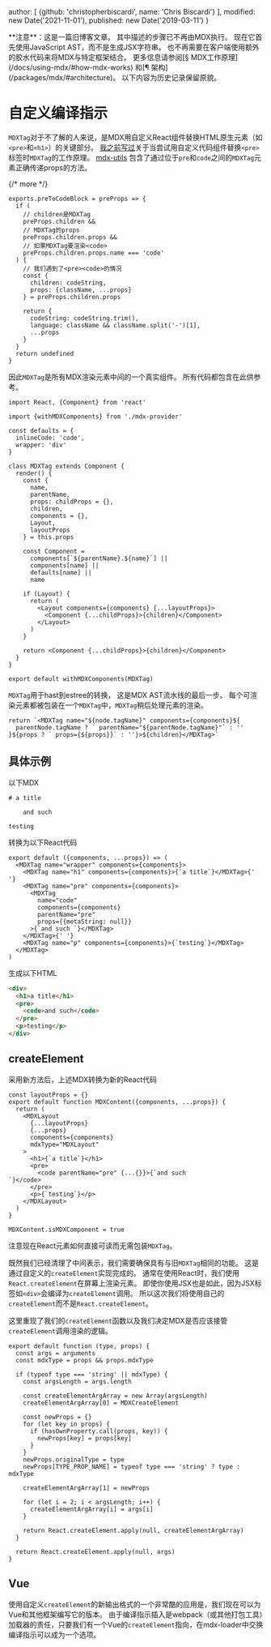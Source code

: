 
  author: [
    {github: 'christopherbiscardi', name: 'Chris Biscardi'}
  ],
  modified: new Date('2021-11-01'),
  published: new Date('2019-03-11')
}

<Note type="legacy">
  **注意**：这是一篇旧博客文章。
  其中描述的步骤已不再由MDX执行。
  现在它首先使用JavaScript AST，而不是生成JSX字符串。
  也不再需要在客户端使用额外的胶水代码来将MDX与特定框架结合。
  更多信息请参阅[§ MDX工作原理](/docs/using-mdx/#how-mdx-works)
  和[¶ 架构](/packages/mdx/#architecture)。
  以下内容为历史记录保留原貌。
</Note>

# 自定义编译指示

`MDXTag`对于不了解的人来说，是MDX用自定义React组件替换HTML原生元素（如`<pre>`和`<h1>`）的关键部分。
[我之前写过](https://www.christopherbiscardi.com/post/codeblocks-mdx-and-mdx-utils)关于当尝试用自定义代码组件替换`<pre>`标签时`MDXTag`的工作原理。
[mdx-utils](https://github.com/ChristopherBiscardi/gatsby-mdx/blob/00769a1b72455f40843cd2f09ee34fd63b009fb2/packages/mdx-utils/index.js)
包含了通过位于`pre`和`code`之间的`MDXTag`元素正确传递props的方法。

{/* more */}

```tsx
exports.preToCodeBlock = preProps => {
  if (
    // children是MDXTag
    preProps.children &&
    // MDXTag的props
    preProps.children.props &&
    // 如果MDXTag要渲染<code>
    preProps.children.props.name === 'code'
  ) {
    // 我们遇到了<pre><code>的情况
    const {
      children: codeString,
      props: {className, ...props}
    } = preProps.children.props

    return {
      codeString: codeString.trim(),
      language: className && className.split('-')[1],
      ...props
    }
  }
  return undefined
}
```

因此`MDXTag`是所有MDX渲染元素中间的一个真实组件。
所有代码都包含在此供参考。

```tsx
import React, {Component} from 'react'

import {withMDXComponents} from './mdx-provider'

const defaults = {
  inlineCode: 'code',
  wrapper: 'div'
}

class MDXTag extends Component {
  render() {
    const {
      name,
      parentName,
      props: childProps = {},
      children,
      components = {},
      Layout,
      layoutProps
    } = this.props

    const Component =
      components[`${parentName}.${name}`] ||
      components[name] ||
      defaults[name] ||
      name

    if (Layout) {
      return (
        <Layout components={components} {...layoutProps}>
          <Component {...childProps}>{children}</Component>
        </Layout>
      )
    }

    return <Component {...childProps}>{children}</Component>
  }
}

export default withMDXComponents(MDXTag)
```

`MDXTag`用于hast到estree的转换，
这是MDX AST流水线的最后一步。
每个可渲染元素都被包装在一个`MDXTag`中，`MDXTag`稍后处理元素的渲染。

```tsx
return `<MDXTag name="${node.tagName}" components={components}${
  parentNode.tagName ? ` parentName="${parentNode.tagName}"` : ''
}${props ? ` props={${props}}` : ''}>${children}</MDXTag>`
```

## 具体示例

以下MDX

```mdx
# a title

    and such

testing
```

转换为以下React代码

```tsx
export default ({components, ...props}) => (
  <MDXTag name="wrapper" components={components}>
    <MDXTag name="h1" components={components}>{`a title`}</MDXTag>{' '}
    <MDXTag name="pre" components={components}>
      <MDXTag
        name="code"
        components={components}
        parentName="pre"
        props={{metaString: null}}
      >{`and such `}</MDXTag>
    </MDXTag>{' '}
    <MDXTag name="p" components={components}>{`testing`}</MDXTag>
  </MDXTag>
)
```

生成以下HTML

```html
<div>
  <h1>a title</h1>
  <pre>
    <code>and such</code>
  </pre>
  <p>testing</p>
</div>
```

## createElement

采用新方法后，上述MDX转换为新的React代码

```tsx
const layoutProps = {}
export default function MDXContent({components, ...props}) {
  return (
    <MDXLayout
      {...layoutProps}
      {...props}
      components={components}
      mdxType="MDXLayout"
    >
      <h1>{`a title`}</h1>
      <pre>
        <code parentName="pre" {...{}}>{`and such
`}</code>
      </pre>
      <p>{`testing`}</p>
    </MDXLayout>
  )
}

MDXContent.isMDXComponent = true
```

注意现在React元素如何直接可读而无需包装`MDXTag`。

既然我们已经清理了中间表示，我们需要确保具有与旧`MDXTag`相同的功能。
这是通过自定义的`createElement`实现完成的。
通常在使用React时，我们使用`React.createElement`在屏幕上渲染元素。
即使你使用JSX也是如此，因为JSX标签如`<div>`会编译为`createElement`调用。
所以这次我们将使用自己的`createElement`而不是`React.createElement`。

这里重现了我们的`createElement`函数以及我们决定MDX是否应该接管`createElement`调用渲染的逻辑。

```tsx
export default function (type, props) {
  const args = arguments
  const mdxType = props && props.mdxType

  if (typeof type === 'string' || mdxType) {
    const argsLength = args.length

    const createElementArgArray = new Array(argsLength)
    createElementArgArray[0] = MDXCreateElement

    const newProps = {}
    for (let key in props) {
      if (hasOwnProperty.call(props, key)) {
        newProps[key] = props[key]
      }
    }
    newProps.originalType = type
    newProps[TYPE_PROP_NAME] = typeof type === 'string' ? type : mdxType

    createElementArgArray[1] = newProps

    for (let i = 2; i < argsLength; i++) {
      createElementArgArray[i] = args[i]
    }

    return React.createElement.apply(null, createElementArgArray)
  }

  return React.createElement.apply(null, args)
}
```

## Vue

使用自定义`createElement`的新输出格式的一个非常酷的应用是，我们现在可以为Vue和其他框架编写它的版本。
由于编译指示插入是webpack（或其他打包工具）加载器的责任，只要我们有一个Vue的`createElement`指向，在mdx-loader中交换编译指示可以成为一个选项。